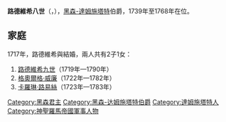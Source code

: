 {{Multiple issues|
{{Expand language|1=en|time=2021-01-29T09:03:38+00:00}}
{{Unreferenced|time=2021-01-29T09:03:38+00:00}}
}}
{{Infobox noble
| name         = 路德維希八世
| image        = Johann Christian Fiedler - Bildnis des Landgrafen Ludwig VIII. von Hessen-Darmstadt.jpg
| image_size   = 200px
| succession   = 黑森-達姆施塔特伯爵
| reign        = 1739年 — 1768年
| predecessor  = [[恩斯特·路德維希_(黑森-達姆施塔特)|恩斯特·路德維希]]
| successor    = [[路德維希九世|路德維希九世]]
| birth_date   = {{birth date|1691|4|5|df=y}}
| birth_place  = [[達姆施塔特|達姆施塔特]]
| death_date   = {{death date and age|1768|10|17|1691|4|5|df=y}}
| death_place  = 達姆施塔特
| burial_place = [[達姆施塔特城市教堂|達姆施塔特城市教堂]]
| noble family = [[黑森王朝|黑森王朝]]
| father       = [[恩斯特·路德維希_(黑森-達姆施塔特)|恩斯特·路德維希]]
| mother       = 多蘿西亞·夏洛特
}}

'''路德維希八世'''（{{lang-de|Ludwig VIII.}}，{{bd|1691年|4月5日|1768年|10月17日}}），[[黑森－达姆施塔特伯国|黑森-達姆施塔特]]伯爵，1739年至1768年在位。

== 家庭 ==
1717年，路德維希與{{le|哈瑙-利希滕貝格的夏洛特|Countess Charlotte of Hanau-Lichtenberg}}結婚，兩人共有2子1女：
# [[路德維希九世|路德維希九世]]（1719年—1790年）
# [[格奧爾格·威廉_(黑森-達姆施塔特)|格奧爾格·威廉]]（1722年—1782年）
# [[卡羅琳·路易絲_(黑森-達姆施塔特)|卡羅琳·路易絲]]（1723年—1783年）

{{神聖羅馬帝國帝國陸軍元帥 (1705年－1745年)}}
[[Category:黑森君主|Category:黑森君主]]
[[Category:黑森-达姆施塔特伯爵|Category:黑森-达姆施塔特伯爵]]
[[Category:達姆施塔特人|Category:達姆施塔特人]]
[[Category:神聖羅馬帝國軍事人物|Category:神聖羅馬帝國軍事人物]]